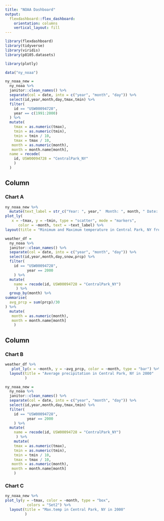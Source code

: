 ```yaml
---
title: "NOAA Dashboard"
output: 
  flexdashboard::flex_dashboard:
    orientation: columns
    vertical_layout: fill
---
```


```r
library(flexdashboard)
library(tidyverse)
library(viridis)
library(p8105.datasets)

library(plotly)
```

```r
data("ny_noaa") 

ny_noaa_new =
  ny_noaa %>%
  janitor::clean_names() %>% 
  separate(col = date, into = c("year", "month", "day")) %>%
  select(id,year,month,day,tmax,tmin) %>%
  filter(
    id == "USW00094728",
    year == c(1991:2000)
  ) %>%
  mutate(
    tmax = as.numeric(tmax),
    tmin = as.numeric(tmin),
    tmin = tmin / 10,
    tmax = tmax / 10,
   month = as.numeric(month),
   month = month.name[month],
  name = recode(
    id, USW00094728 = "CentralPark_NY"
    )
  )
```

Column {data-width=650}
-----------------------------------------------------------------------

### Chart A

```r
ny_noaa_new %>%
  mutate(text_label = str_c("Year: ", year,"  Month: ", month, " Date: ", day)) %>% 
plot_ly(
   x = ~tmax, y = ~tmin, type = "scatter", mode = "markers",
      color = ~month, text = ~text_label) %>%
layout(title = "Minimum and Maximum temperature in Central Park, NY from 1991-2000")
```


```r
weather_df = 
  ny_noaa %>%
  janitor::clean_names() %>%
  separate(col = date, into = c("year", "month", "day")) %>%
  select(id,year,month,day,snow,prcp) %>%
  filter(
    id == "USW00094728",
          year == 2000
    ) %>%
  mutate(
    name = recode(id, USW00094728 = "CentralPark_NY")
     ) %>%
  group_by(month) %>%
summarise(
  avg_prcp = sum(prcp)/30 
) %>%
  mutate(
   month = as.numeric(month),
   month = month.name[month]
    )
```

Column {data-width=350}
-----------------------------------------------------------------------

### Chart B

```r
weather_df %>%
   plot_ly(x = ~month, y = ~avg_prcp, color = ~month, type = "bar") %>%
  layout(title = "Average precipitation in Central Park, NY in 2000"
         )
```


```r
ny_noaa_new = 
  ny_noaa %>%
  janitor::clean_names() %>%
  separate(col = date, into = c("year", "month", "day")) %>%
  select(id,year,month,day,tmax,tmin) %>%
  filter(
    id == "USW00094728",
          year == 2000
    ) %>%
  mutate(
    name = recode(id, USW00094728 = "CentralPark_NY")
     ) %>%
    mutate(
    tmax = as.numeric(tmax),
    tmin = as.numeric(tmin),
    tmin = tmin / 10,
    tmax = tmax / 10,
   month = as.numeric(month),
   month = month.name[month]
    )
```

### Chart C

```r
ny_noaa_new %>%
plot_ly(y = ~tmax, color = ~month, type = "box",
          colors = "Set2") %>%
  layout(title = "Max.temp in Central Park, NY in 2000"
         )
```

